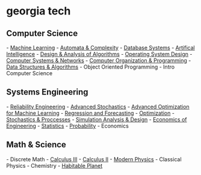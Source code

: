 = georgia tech =

== Computer Science ==
- [[static/syllabi/CS_4641.pdf|Machine Learning]]
- [[static/syllabi/CS_4510.pdf|Automata & Complexity]]
- [[static/syllabi/CS_4400.pdf|Database Systems]]
- [[static/syllabi/CS_3600.pdf|Artifical Intelligence]]
- [[static/syllabi/CS_3510.pdf|Design & Analysis of Algorithms]]
- [[http://cs3210.cc.gatech.edu/index.html|Operating System Design]]
- [[static/syllabi/CS_2200.pdf|Computer Systems & Networks]]
- [[static/syllabi/CS_2110.pdf|Computer Organization & Programming]]
- [[static/syllabi/CS_1332.pdf|Data Structures & Algorithms]]
- Object Oriented Programming
- Intro Computer Science

== Systems Engineering ==
- [[static/syllabi/ISYE_4803.pdf|Reliability Engineering]]
- [[static/syllabi/ISYE_4232.pdf|Advanced Stochastics]]
- [[static/syllabi/ISYE_4133.pdf|Advanced Optimization for Machine Learning]]
- [[static/syllabi/ISYE_4031.pdf|Regression and Forecasting]]
- [[static/syllabi/ISYE_3833.pdf|Optimization]]
- [[static/syllabi/ISYE_3232.pdf|Stochastics & Proccesses]]
- [[static/syllabi/ISYE_3044.pdf|Simulation Analysis & Design]]
- [[static/syllabi/ISYE_3025.pdf|Economics of Engineering]]
- [[static/syllabi/ISYE_2028.pdf|Statistics]]
- [[static/syllabi/ISYE_2027.pdf|Probability]]
- Economics

== Math & Science ==
- Discrete Math
- [[static/syllabi/MATH_2401.pdf|Calculus III]]
- [[static/syllabi/MATH_1502.pdf|Calculus II]]
- [[static/syllabi/PHYS_2212.pdf|Modern Physics]]
- Classical Physics
- Chemistry
- [[static/syllabi/EAS_1601.pdf|Habitable Planet]]
